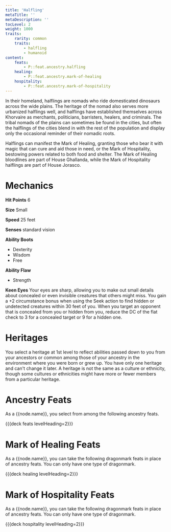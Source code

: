 ```yaml
---
title: 'Halfling'
metaTitle: ''
metaDescription: ''
tocLevel: 2
weight: 1000
traits:
    rarity: common
    traits:
        - halfling
        - humanoid
content:
    feats:
        - P::feat.ancestry.halfling
    healing:
        - P::feat.ancestry.mark-of-healing
    hospitality:
        - P::feat.ancestry.mark-of-hospitality
---
```


In their homeland, halflings are nomads who ride domesticated dinosaurs across the wide plains. The heritage of the nomad also serves more urbanized halflings well, and halflings have established themselves across Khorvaire as merchants, politicians, barristers, healers, and criminals. The tribal nomads of the plains can sometimes be found in the cities, but often the halflings of the cities blend in with the rest of the population and display only the occasional reminder of their nomadic roots.

Halflings can manifest the Mark of Healing, granting those who bear it with magic that can cure and aid those in need, or the Mark of Hospitality, bestowing powers related to both food and shelter. The Mark of Healing bloodlines are part of House Ghallanda, while the Mark of Hospitality halflings are part of House Jorasco.

# Mechanics

**Hit Points** 6

**Size** Small

**Speed** 25 feet

**Senses** standard vision

**Ability Boots**

-   Dexterity
-   Wisdom
-   Free

**Ability Flaw**

-   Strength

**Keen Eyes** Your eyes are sharp, allowing you to make out small details about concealed or even invisible creatures that others might miss. You gain a +2 circumstance bonus when using the Seek action to find hidden or undetected creatures within 30 feet of you. When you target an opponent that is concealed from you or hidden from you, reduce the DC of the flat check to 3 for a concealed target or 9 for a hidden one.

# Heritages

You select a heritage at 1st level to reflect abilities passed down to you from your ancestors or common among those of your ancestry in the environment where you were born or grew up. You have only one heritage and can't change it later. A heritage is not the same as a culture or ethnicity, though some cultures or ethnicities might have more or fewer members from a particular heritage.

# Ancestry Feats

As a {{node.name}}, you select from among the following ancestry feats.

{{{deck feats levelHeading=2}}}

# Mark of Healing Feats

As a {{node.name}}, you can take the following dragonmark feats in place of ancestry feats. You can only have one type of dragonmark.

{{{deck healing levelHeading=2}}}

# Mark of Hospitality Feats

As a {{node.name}}, you can take the following dragonmark feats in place of ancestry feats. You can only have one type of dragonmark.

{{{deck hospitality levelHeading=2}}}
